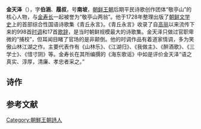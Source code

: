 {{otheruses|金天泽}}
'''金天泽'''（{{bd|1687年||1758年|}}），字'''伯涵'''、'''履叔'''，号'''南坡'''，[[朝鲜王朝|朝鲜王朝]]后期平民诗歌创作团体“敬亭山”的核心人物，与[[金寿长|金寿长]]一起被誉为“敬亭山两翁”。他于1728年整理出版了[[朝鲜文学史|朝鲜文学史]]上的首部综合性国语诗歌集《青丘永言》。《青丘永言》收录了自[[高麗_(918年－1392年)|高丽]]以来流传下来的998首[[時調_(朝鮮)|时调]]和17首[[歌辞|歌辞]]，是当时朝鲜规模最大的诗歌集。金天泽只做过官职卑微的“捕校”，但耳闻目睹了官场的是非颠倒。他的时调作品有着道家情调，多为笑傲山林江湖之作。主要代表作有《山林乐》、《江湖归》、《我做主》、《醉酒歌》、《三学士》、《惜寸阴》等。金寿长在其所编撰的《海东歌谣》中如是评价金天泽“语之真实、淳厚，清廉、孝忠者采之。”{{r|通史|韦旭昇|page1=988-996|page2=301-303}}

==诗作==
 {{cquote|干作直上云霄梦，只恨无能双翅展。只等向往蓬岛日，但怨不擅舟楫驶。惟是牵念主山林，自在逍遥忘尘世。——金天泽时调《山林乐》译诗{{r|通史|page=989}}}}

 {{cquote|醒来再饮，醉来卧。世上荣辱，关我何？平生无醒日，醉里乾坤活。——金天泽时调《醉酒歌》译诗{{r|通史|page=990-991}}}}

 {{cquote|风尘滚滚，身不由己。江湖一梦，久盼已催。报尽圣恩后，浩然上兮长归。——金天泽时调《江湖归》译诗{{r|通史|page=990}}}}

==参考文献==
{{Reflist|refs=
<ref name="通史">{{cite book |author=李岩|coauthors=徐建顺、池水涌、俞成云  |title=《朝鲜文学通史》|year=2010年9月 |publisher=社会科学文献出版社 |location=北京|ISBN=978-7-5097-1511-6}}</ref>
<ref name="韦旭昇">{{cite book |author=韦旭昇著 |coauthors= |title=《韩国文学史》|year=2008年7月 |publisher=北京大学出版社 |location=北京|ISBN=978-7-301-14042-0}}</ref>
}}


[[Category:朝鮮王朝詩人|Category:朝鮮王朝詩人]]